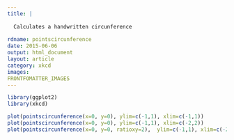---
title: |
  
  Calculates a handwritten circunference
  
rdname: pointscircunference
date: 2015-06-06
output: html_document
layout: article
category: xkcd
images:
FRONTFOMATTER_IMAGES
---

```{r, echo = FALSE, message = FALSE}
library(ggplot2)
library(xkcd)
```

```{r pointscircunference, cache = TRUE}
plot(pointscircunference(x=0, y=0), ylim=c(-1,1), xlim=c(-1,1))
plot(pointscircunference(x=0, y=0), ylim=c(-1,1), xlim=c(-2,2))
plot(pointscircunference(x=0, y=0, ratioxy=2),  ylim=c(-1,1), xlim=c(-2,2))



```